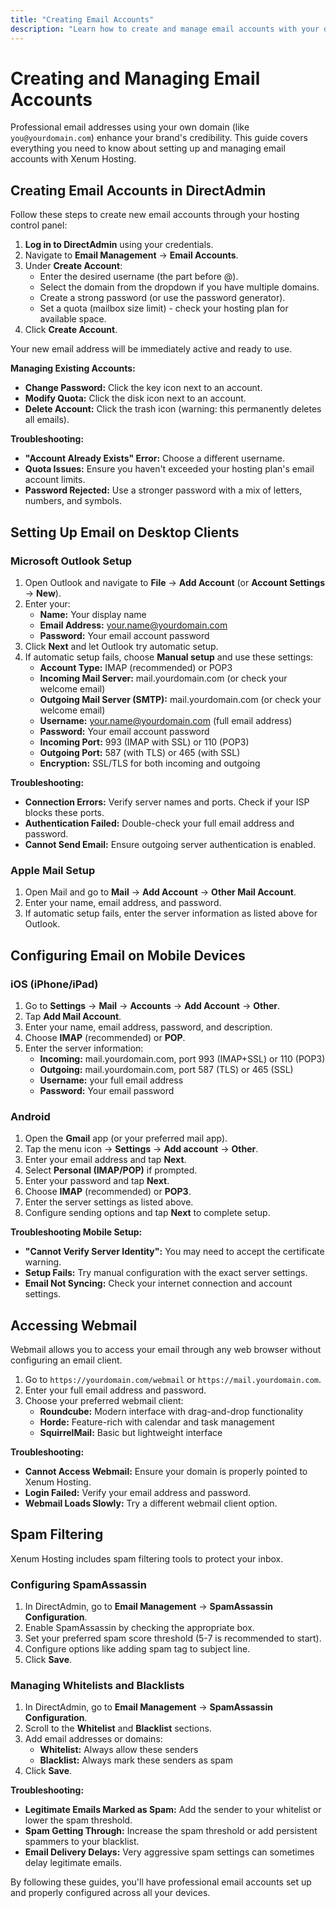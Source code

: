 ```yaml
---
title: "Creating Email Accounts"
description: "Learn how to create and manage email accounts with your domain, configure email clients, access webmail, and set up spam filtering on Xenum Hosting."
---
```


# Creating and Managing Email Accounts

Professional email addresses using your own domain (like `you@yourdomain.com`) enhance your brand's credibility. This guide covers everything you need to know about setting up and managing email accounts with Xenum Hosting.

## Creating Email Accounts in DirectAdmin

Follow these steps to create new email accounts through your hosting control panel:

1. **Log in to DirectAdmin** using your credentials.
2. Navigate to **Email Management** → **Email Accounts**.
3. Under **Create Account**:
   * Enter the desired username (the part before @).
   * Select the domain from the dropdown if you have multiple domains.
   * Create a strong password (or use the password generator).
   * Set a quota (mailbox size limit) - check your hosting plan for available space.
4. Click **Create Account**.

Your new email address will be immediately active and ready to use.

**Managing Existing Accounts:**
* **Change Password:** Click the key icon next to an account.
* **Modify Quota:** Click the disk icon next to an account.
* **Delete Account:** Click the trash icon (warning: this permanently deletes all emails).

**Troubleshooting:**
* **"Account Already Exists" Error:** Choose a different username.
* **Quota Issues:** Ensure you haven't exceeded your hosting plan's email account limits.
* **Password Rejected:** Use a stronger password with a mix of letters, numbers, and symbols.

## Setting Up Email on Desktop Clients

### Microsoft Outlook Setup

1. Open Outlook and navigate to **File** → **Add Account** (or **Account Settings** → **New**).
2. Enter your:
   * **Name:** Your display name
   * **Email Address:** your.name@yourdomain.com
   * **Password:** Your email account password
3. Click **Next** and let Outlook try automatic setup.
4. If automatic setup fails, choose **Manual setup** and use these settings:
   * **Account Type:** IMAP (recommended) or POP3
   * **Incoming Mail Server:** mail.yourdomain.com (or check your welcome email)
   * **Outgoing Mail Server (SMTP):** mail.yourdomain.com (or check your welcome email)
   * **Username:** your.name@yourdomain.com (full email address)
   * **Password:** Your email account password
   * **Incoming Port:** 993 (IMAP with SSL) or 110 (POP3)
   * **Outgoing Port:** 587 (with TLS) or 465 (with SSL)
   * **Encryption:** SSL/TLS for both incoming and outgoing

**Troubleshooting:**
* **Connection Errors:** Verify server names and ports. Check if your ISP blocks these ports.
* **Authentication Failed:** Double-check your full email address and password.
* **Cannot Send Email:** Ensure outgoing server authentication is enabled.

### Apple Mail Setup

1. Open Mail and go to **Mail** → **Add Account** → **Other Mail Account**.
2. Enter your name, email address, and password.
3. If automatic setup fails, enter the server information as listed above for Outlook.

## Configuring Email on Mobile Devices

### iOS (iPhone/iPad)

1. Go to **Settings** → **Mail** → **Accounts** → **Add Account** → **Other**.
2. Tap **Add Mail Account**.
3. Enter your name, email address, password, and description.
4. Choose **IMAP** (recommended) or **POP**.
5. Enter the server information:
   * **Incoming:** mail.yourdomain.com, port 993 (IMAP+SSL) or 110 (POP3)
   * **Outgoing:** mail.yourdomain.com, port 587 (TLS) or 465 (SSL)
   * **Username:** your full email address
   * **Password:** Your email password

### Android

1. Open the **Gmail** app (or your preferred mail app).
2. Tap the menu icon → **Settings** → **Add account** → **Other**.
3. Enter your email address and tap **Next**.
4. Select **Personal (IMAP/POP)** if prompted.
5. Enter your password and tap **Next**.
6. Choose **IMAP** (recommended) or **POP3**.
7. Enter the server settings as listed above.
8. Configure sending options and tap **Next** to complete setup.

**Troubleshooting Mobile Setup:**
* **"Cannot Verify Server Identity":** You may need to accept the certificate warning.
* **Setup Fails:** Try manual configuration with the exact server settings.
* **Email Not Syncing:** Check your internet connection and account settings.

## Accessing Webmail

Webmail allows you to access your email through any web browser without configuring an email client.

1. Go to `https://yourdomain.com/webmail` or `https://mail.yourdomain.com`.
2. Enter your full email address and password.
3. Choose your preferred webmail client:
   * **Roundcube:** Modern interface with drag-and-drop functionality
   * **Horde:** Feature-rich with calendar and task management
   * **SquirrelMail:** Basic but lightweight interface

**Troubleshooting:**
* **Cannot Access Webmail:** Ensure your domain is properly pointed to Xenum Hosting.
* **Login Failed:** Verify your email address and password.
* **Webmail Loads Slowly:** Try a different webmail client option.

## Spam Filtering

Xenum Hosting includes spam filtering tools to protect your inbox.

### Configuring SpamAssassin

1. In DirectAdmin, go to **Email Management** → **SpamAssassin Configuration**.
2. Enable SpamAssassin by checking the appropriate box.
3. Set your preferred spam score threshold (5-7 is recommended to start).
4. Configure options like adding spam tag to subject line.
5. Click **Save**.

### Managing Whitelists and Blacklists

1. In DirectAdmin, go to **Email Management** → **SpamAssassin Configuration**.
2. Scroll to the **Whitelist** and **Blacklist** sections.
3. Add email addresses or domains:
   * **Whitelist:** Always allow these senders
   * **Blacklist:** Always mark these senders as spam
4. Click **Save**.

**Troubleshooting:**
* **Legitimate Emails Marked as Spam:** Add the sender to your whitelist or lower the spam threshold.
* **Spam Getting Through:** Increase the spam threshold or add persistent spammers to your blacklist.
* **Email Delivery Delays:** Very aggressive spam settings can sometimes delay legitimate emails.

By following these guides, you'll have professional email accounts set up and properly configured across all your devices.
